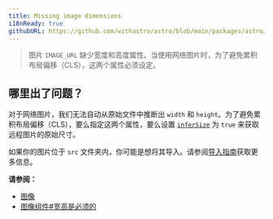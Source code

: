 ```yaml
---
title: Missing image dimensions
i18nReady: true
githubURL: https://github.com/withastro/astro/blob/main/packages/astro/src/core/errors/errors-data.ts
---
```

> 图片 `IMAGE_URL` 缺少宽度和高度属性。当使用网络图片时，为了避免累积布局偏移（CLS），这两个属性必须设定。

## 哪里出了问题？

对于网络图片，我们无法自动从原始文件中推断出 `width` 和 `height`。为了避免累积布局偏移（CLS），要么指定这两个属性，要么设置 [`inferSize`](/zh-cn/guides/images/#infersize) 为 `true` 来获取远程图片的原始尺寸。

如果你的图片位于 `src` 文件夹内，你可能是想将其导入。请参阅[导入指南](/zh-cn/guides/imports/#其他资源)获取更多信息。

**请参阅：**

- [图像](/zh-cn/guides/images/)
- [图像组件#宽高是必须的](/zh-cn/guides/images/#width-和-height对于-public-中的图像是必须的)